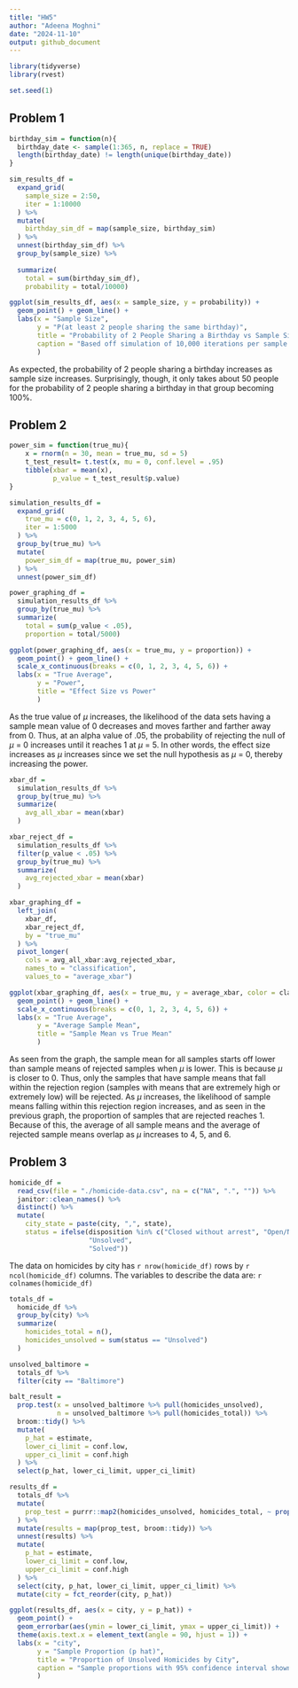 ```yaml
---
title: "HW5"
author: "Adeena Moghni"
date: "2024-11-10"
output: github_document
---
```


```r
library(tidyverse)
library(rvest)

set.seed(1)
```

## Problem 1

```r
birthday_sim = function(n){
  birthday_date <- sample(1:365, n, replace = TRUE) 
  length(birthday_date) != length(unique(birthday_date))
}
```

```r
sim_results_df = 
  expand_grid(
    sample_size = 2:50,
    iter = 1:10000
  ) %>% 
  mutate(
    birthday_sim_df = map(sample_size, birthday_sim)
  ) %>% 
  unnest(birthday_sim_df) %>% 
  group_by(sample_size) %>% 
  
  summarize(
    total = sum(birthday_sim_df),
    probability = total/10000)

ggplot(sim_results_df, aes(x = sample_size, y = probability)) +
  geom_point() + geom_line() +
  labs(x = "Sample Size", 
       y = "P(at least 2 people sharing the same birthday)",
       title = "Probability of 2 People Sharing a Birthday vs Sample Size",
       caption = "Based off simulation of 10,000 iterations per sample size"
       )
```

As expected, the probability of 2 people sharing a birthday increases as sample size increases. Surprisingly, though, it only takes about 50 people for the probability of 2 people sharing a birthday in that group becoming 100%.

## Problem 2

```r
power_sim = function(true_mu){
    x = rnorm(n = 30, mean = true_mu, sd = 5)
    t_test_result= t.test(x, mu = 0, conf.level = .95)
    tibble(xbar = mean(x), 
           p_value = t_test_result$p.value)
}
```

```r
simulation_results_df = 
  expand_grid(
    true_mu = c(0, 1, 2, 3, 4, 5, 6),
    iter = 1:5000
  ) %>% 
  group_by(true_mu) %>%
  mutate(
    power_sim_df = map(true_mu, power_sim)
  ) %>% 
  unnest(power_sim_df)
```

```r
power_graphing_df = 
  simulation_results_df %>% 
  group_by(true_mu) %>% 
  summarize(
    total = sum(p_value < .05),
    proportion = total/5000)

ggplot(power_graphing_df, aes(x = true_mu, y = proportion)) +
  geom_point() + geom_line() +
  scale_x_continuous(breaks = c(0, 1, 2, 3, 4, 5, 6)) +
  labs(x = "True Average", 
       y = "Power",
       title = "Effect Size vs Power"
       )
```

As the true value of $\mu$ increases, the likelihood of the data sets having a sample mean value of 0 decreases and moves farther and farther away from 0. Thus, at an alpha value of .05, the probability of rejecting the null of $\mu$ = 0 increases until it reaches 1 at $\mu$ = 5. In other words, the effect size increases as $\mu$ increases since we set the null hypothesis as $\mu$ = 0, thereby increasing the power. 

```r
xbar_df = 
  simulation_results_df %>% 
  group_by(true_mu) %>%
  summarize(
    avg_all_xbar = mean(xbar)
  )

xbar_reject_df = 
  simulation_results_df %>%
  filter(p_value < .05) %>% 
  group_by(true_mu) %>%
  summarize(
    avg_rejected_xbar = mean(xbar)
  )

xbar_graphing_df = 
  left_join(
    xbar_df,
    xbar_reject_df,
    by = "true_mu"
  ) %>% 
  pivot_longer(
    cols = avg_all_xbar:avg_rejected_xbar, 
    names_to = "classification", 
    values_to = "average_xbar")

ggplot(xbar_graphing_df, aes(x = true_mu, y = average_xbar, color = classification)) +
  geom_point() + geom_line() +
  scale_x_continuous(breaks = c(0, 1, 2, 3, 4, 5, 6)) +
  labs(x = "True Average", 
       y = "Average Sample Mean",
       title = "Sample Mean vs True Mean"
       )
```

As seen from the graph, the sample mean for all samples starts off lower than sample means of rejected samples when $\mu$ is lower. This is because $\mu$ is closer to 0. Thus, only the samples that have sample means that fall within the rejection region (samples with means that are extremely high or extremely low) will be rejected. As $\mu$ increases, the likelihood of sample means falling within this rejection region increases, and as seen in the previous graph, the proportion of samples that are rejected reaches 1. Because of this, the average of all sample means and the average of rejected sample means overlap as $\mu$ increases to 4, 5, and 6. 

## Problem 3

```r
homicide_df = 
  read_csv(file = "./homicide-data.csv", na = c("NA", ".", "")) %>%
  janitor::clean_names() %>% 
  distinct() %>% 
  mutate(
    city_state = paste(city, ",", state),
    status = ifelse(disposition %in% c("Closed without arrest", "Open/No arrest"), 
                    "Unsolved", 
                    "Solved"))
```

The data on homicides by city has `r nrow(homicide_df)` rows by `r ncol(homicide_df)` columns. The variables to describe the data are: `r colnames(homicide_df)`

```r
totals_df = 
  homicide_df %>% 
  group_by(city) %>% 
  summarize(
    homicides_total = n(),
    homicides_unsolved = sum(status == "Unsolved")
  )

unsolved_baltimore = 
  totals_df %>% 
  filter(city == "Baltimore")

balt_result = 
  prop.test(x = unsolved_baltimore %>% pull(homicides_unsolved), 
            n = unsolved_baltimore %>% pull(homicides_total)) %>% 
  broom::tidy() %>% 
  mutate(
    p_hat = estimate,
    lower_ci_limit = conf.low,
    upper_ci_limit = conf.high
  ) %>% 
  select(p_hat, lower_ci_limit, upper_ci_limit)
```

```r
results_df = 
  totals_df %>% 
  mutate(
    prop_test = purrr::map2(homicides_unsolved, homicides_total, ~ prop.test(x = .x, n = .y))
  ) %>% 
  mutate(results = map(prop_test, broom::tidy)) %>% 
  unnest(results) %>% 
  mutate(
    p_hat = estimate,
    lower_ci_limit = conf.low,
    upper_ci_limit = conf.high
  ) %>% 
  select(city, p_hat, lower_ci_limit, upper_ci_limit) %>% 
  mutate(city = fct_reorder(city, p_hat))

ggplot(results_df, aes(x = city, y = p_hat)) +
  geom_point() + 
  geom_errorbar(aes(ymin = lower_ci_limit, ymax = upper_ci_limit)) +
  theme(axis.text.x = element_text(angle = 90, hjust = 1)) +
  labs(x = "city", 
       y = "Sample Proportion (p hat)",
       title = "Proportion of Unsolved Homicides by City",
       caption = "Sample proportions with 95% confidence interval shown"
       )
```